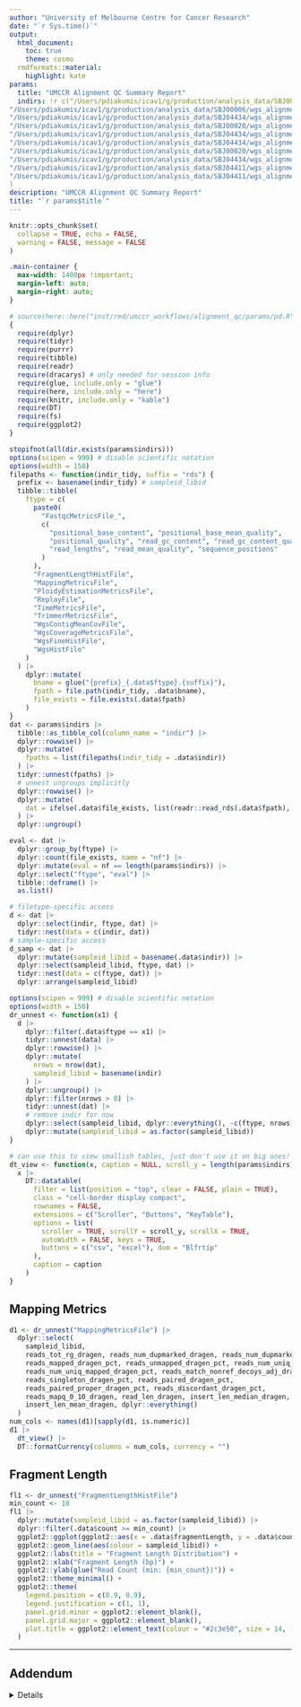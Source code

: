 ```yaml
---
author: "University of Melbourne Centre for Cancer Research"
date: "`r Sys.time()`"
output:
  html_document:
    toc: true
    theme: cosmo
  rmdformats::material:
    highlight: kate
params:
  title: "UMCCR Alignment QC Summary Report"
  indirs: !r c("/Users/pdiakumis/icav1/g/production/analysis_data/SBJ00006/wgs_alignment_qc/2023120207560682/L2301460__2_dragen/NTC_Tsqn231127_L2301460", 
"/Users/pdiakumis/icav1/g/production/analysis_data/SBJ00006/wgs_alignment_qc/2023120233dd717e/L2301460__1_dragen/NTC_Tsqn231127_L2301460", 
"/Users/pdiakumis/icav1/g/production/analysis_data/SBJ04434/wgs_alignment_qc/202312021b071091/L2301458__2_dragen/PRJ231322_L2301458", 
"/Users/pdiakumis/icav1/g/production/analysis_data/SBJ00020/wgs_alignment_qc/2023120232c970f3/L2301459__2_dragen/PTC_Tsqn231127_L2301459", 
"/Users/pdiakumis/icav1/g/production/analysis_data/SBJ04434/wgs_alignment_qc/20231202aade4cdd/L2301458__1_dragen/PRJ231322_L2301458", 
"/Users/pdiakumis/icav1/g/production/analysis_data/SBJ04434/wgs_alignment_qc/202312028ade3e75/L2301457__2_dragen/PRJ231321_L2301457", 
"/Users/pdiakumis/icav1/g/production/analysis_data/SBJ00020/wgs_alignment_qc/20231202c7409dbb/L2301459__1_dragen/PTC_Tsqn231127_L2301459", 
"/Users/pdiakumis/icav1/g/production/analysis_data/SBJ04434/wgs_alignment_qc/2023120225ef70a8/L2301457__1_dragen/PRJ231321_L2301457", 
"/Users/pdiakumis/icav1/g/production/analysis_data/SBJ04411/wgs_alignment_qc/20231202c2a777eb/L2301454__3_dragen/PRJ231294_L2301454", 
"/Users/pdiakumis/icav1/g/production/analysis_data/SBJ04411/wgs_alignment_qc/202312022b845cd9/L2301453__4_dragen/PRJ231203_L2301453"
)
description: "UMCCR Alignment QC Summary Report"
title: "`r params$title`"
---
```


```r
knitr::opts_chunk$set(
  collapse = TRUE, echo = FALSE,
  warning = FALSE, message = FALSE
)
```

```css
.main-container {
  max-width: 1400px !important;
  margin-left: auto;
  margin-right: auto;
}
```

```r
# source(here::here("inst/rmd/umccr_workflows/alignment_qc/params/pd.R")) # for use with 'Run All Chunks Above'
{
  require(dplyr)
  require(tidyr)
  require(purrr)
  require(tibble)
  require(readr)
  require(dracarys) # only needed for session info
  require(glue, include.only = "glue")
  require(here, include.only = "here")
  require(knitr, include.only = "kable")
  require(DT)
  require(fs)
  require(ggplot2)
}
```

```r
stopifnot(all(dir.exists(params$indirs)))
options(scipen = 999) # disable scientific notation
options(width = 150)
filepaths <- function(indir_tidy, suffix = "rds") {
  prefix <- basename(indir_tidy) # sampleid_libid
  tibble::tibble(
    ftype = c(
      paste0(
        "FastqcMetricsFile_",
        c(
          "positional_base_content", "positional_base_mean_quality",
          "positional_quality", "read_gc_content", "read_gc_content_quality",
          "read_lengths", "read_mean_quality", "sequence_positions"
        )
      ),
      "FragmentLengthHistFile",
      "MappingMetricsFile",
      "PloidyEstimationMetricsFile",
      "ReplayFile",
      "TimeMetricsFile",
      "TrimmerMetricsFile",
      "WgsContigMeanCovFile",
      "WgsCoverageMetricsFile",
      "WgsFineHistFile",
      "WgsHistFile"
    )
  ) |>
    dplyr::mutate(
      bname = glue("{prefix}_{.data$ftype}.{suffix}"),
      fpath = file.path(indir_tidy, .data$bname),
      file_exists = file.exists(.data$fpath)
    )
}
dat <- params$indirs |>
  tibble::as_tibble_col(column_name = "indir") |>
  dplyr::rowwise() |>
  dplyr::mutate(
    fpaths = list(filepaths(indir_tidy = .data$indir))
  ) |>
  tidyr::unnest(fpaths) |>
  # unnest ungroups implicitly
  dplyr::rowwise() |>
  dplyr::mutate(
    dat = ifelse(.data$file_exists, list(readr::read_rds(.data$fpath), NULL))
  ) |>
  dplyr::ungroup()

eval <- dat |>
  dplyr::group_by(ftype) |>
  dplyr::count(file_exists, name = "nf") |>
  dplyr::mutate(eval = nf == length(params$indirs)) |>
  dplyr::select("ftype", "eval") |>
  tibble::deframe() |>
  as.list()

# filetype-specific access
d <- dat |>
  dplyr::select(indir, ftype, dat) |>
  tidyr::nest(data = c(indir, dat))
# sample-specific access
d_samp <- dat |>
  dplyr::mutate(sampleid_libid = basename(.data$indir)) |>
  dplyr::select(sampleid_libid, ftype, dat) |>
  tidyr::nest(data = c(ftype, dat)) |>
  dplyr::arrange(sampleid_libid)
```

```r
options(scipen = 999) # disable scientific notation
options(width = 150)
dr_unnest <- function(x1) {
  d |>
    dplyr::filter(.data$ftype == x1) |>
    tidyr::unnest(data) |>
    dplyr::rowwise() |>
    dplyr::mutate(
      nrows = nrow(dat),
      sampleid_libid = basename(indir)
    ) |>
    dplyr::ungroup() |>
    dplyr::filter(nrows > 0) |>
    tidyr::unnest(dat) |>
    # remove indir for now
    dplyr::select(sampleid_libid, dplyr::everything(), -c(ftype, nrows, indir)) |>
    dplyr::mutate(sampleid_libid = as.factor(sampleid_libid))
}
```

```r
# can use this to view smallish tables, just don't use it on big ones!
dt_view <- function(x, caption = NULL, scroll_y = length(params$indirs) * 30) {
  x |>
    DT::datatable(
      filter = list(position = "top", clear = FALSE, plain = TRUE),
      class = "cell-border display compact",
      rownames = FALSE,
      extensions = c("Scroller", "Buttons", "KeyTable"),
      options = list(
        scroller = TRUE, scrollY = scroll_y, scrollX = TRUE,
        autoWidth = FALSE, keys = TRUE,
        buttons = c("csv", "excel"), dom = "Blfrtip"
      ),
      caption = caption
    )
}
```

## Mapping Metrics

```r
d1 <- dr_unnest("MappingMetricsFile") |>
  dplyr::select(
    sampleid_libid,
    reads_tot_rg_dragen, reads_num_dupmarked_dragen, reads_num_dupmarked_dragen_pct,
    reads_mapped_dragen_pct, reads_unmapped_dragen_pct, reads_num_uniq_dragen_pct,
    reads_num_uniq_mapped_dragen_pct, reads_match_nonref_decoys_adj_dragen_pct,
    reads_singleton_dragen_pct, reads_paired_dragen_pct,
    reads_paired_proper_dragen_pct, reads_discordant_dragen_pct,
    reads_mapq_0_10_dragen, read_len_dragen, insert_len_median_dragen,
    insert_len_mean_dragen, dplyr::everything()
  )
num_cols <- names(d1)[sapply(d1, is.numeric)]
d1 |>
  dt_view() |>
  DT::formatCurrency(columns = num_cols, currency = "")
```

## Fragment Length

```r
fl1 <- dr_unnest("FragmentLengthHistFile")
min_count <- 10
fl1 |>
  dplyr::mutate(sampleid_libid = as.factor(sampleid_libid)) |>
  dplyr::filter(.data$count >= min_count) |>
  ggplot2::ggplot(ggplot2::aes(x = .data$fragmentLength, y = .data$count)) +
  ggplot2::geom_line(aes(colour = sampleid_libid)) +
  ggplot2::labs(title = "Fragment Length Distribution") +
  ggplot2::xlab("Fragment Length (bp)") +
  ggplot2::ylab(glue("Read Count (min: {min_count})")) +
  ggplot2::theme_minimal() +
  ggplot2::theme(
    legend.position = c(0.9, 0.9),
    legend.justification = c(1, 1),
    panel.grid.minor = ggplot2::element_blank(),
    panel.grid.major = ggplot2::element_blank(),
    plot.title = ggplot2::element_text(colour = "#2c3e50", size = 14, face = "bold")
  )
```

---

## Addendum {.tabset .tabset-pills}

<details>

<summary>Details</summary>

### Params

```r
params |>
  purrr::modify_if(is.null, \(x) "NULL", .else = as.character) |>
  tibble::enframe(name = "Parameter", value = "Value") |>
  tidyr::unnest("Value", keep_empty = TRUE) |>
  knitr::kable()
```

### SessionInfo {.tabset .tabset-pills}

```r
si <- dracarys:::session_info_tbls()
si_pkg <- si$si_pkg
si_pl <- si$si_pl
```

#### Platform

```r
si_pl |>
  knitr::kable()
```

#### Packages

```r
si_pkg |>
  knitr::kable()
```

#### SysInfo

```r
tibble::tribble(
  ~Info, ~Value,
  "Node", Sys.info()["nodename"],
  "OS", Sys.info()["sysname"],
  "User", Sys.info()["user"],
) |>
  knitr::kable()
```

</details>

